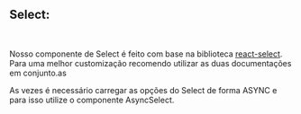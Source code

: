 
<Meta of={SelectStories} />

## Select:

<br />

Nosso componente de Select é feito com base na biblioteca [react-select](https://react-select.com/home).
Para uma melhor customização recomendo utilizar as duas documentações em conjunto.as

As vezes é necessário carregar as opções do Select de forma ASYNC e para isso utilize o componente AsyncSelect.


<Canvas />

<Controls/>


